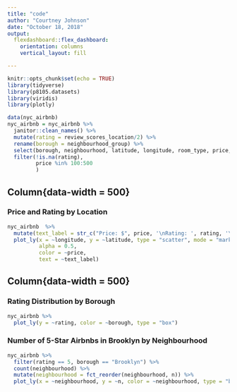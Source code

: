 ```yaml
---
title: "code"
author: "Courtney Johnson"
date: "October 18, 2018"
output: 
  flexdashboard::flex_dashboard:
    orientation: columns
    vertical_layout: fill

---
```


```r
knitr::opts_chunk$set(echo = TRUE)
library(tidyverse)
library(p8105.datasets)
library(viridis)
library(plotly)
```



```r
data(nyc_airbnb) 
nyc_airbnb = nyc_airbnb %>%
  janitor::clean_names() %>%
  mutate(rating = review_scores_location/2) %>%
  rename(borough = neighbourhood_group) %>%
  select(borough, neighbourhood, latitude, longitude, room_type, price, rating) %>%
  filter(!is.na(rating),
         price %in% 100:500
         )
```

Column{data-width = 500}
-----------------------------------------------------------------------

### Price and Rating by Location

```r
nyc_airbnb  %>%
  mutate(text_label = str_c("Price: $", price, '\nRating: ', rating, '\nBorough: ', borough)) %>%
  plot_ly(x = ~longitude, y = ~latitude, type = "scatter", mode = "markers",
          alpha = 0.5, 
          color = ~price,
          text = ~text_label)
```

Column{data-width = 500}
-----------------------------------------------------------------------

### Rating Distribution by Borough

```r
nyc_airbnb %>%
  plot_ly(y = ~rating, color = ~borough, type = "box")
```

### Number of 5-Star Airbnbs in Brooklyn by Neighbourhood

```r
nyc_airbnb %>%
  filter(rating == 5, borough == "Brooklyn") %>%
  count(neighbourhood) %>%
  mutate(neighbourhood = fct_reorder(neighbourhood, n)) %>%
  plot_ly(x = ~neighbourhood, y = ~n, color = ~neighbourhood, type = "bar")
```

